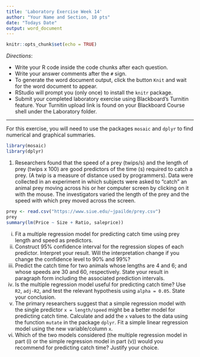 ```yaml
---
title: 'Laboratory Exercise Week 14'
author: "Your Name and Section, 10 pts"
date: "Todays Date"
output: word_document
---
```


```r
knitr::opts_chunk$set(echo = TRUE)
```

*Directions*: 

* Write your R code inside the code chunks after each question.
* Write your answer comments after the `#` sign.
* To generate the word document output, click the button `Knit` and wait for the word document to appear.
* RStudio will prompt you (only once) to install the `knitr` package.
* Submit your completed laboratory exercise using Blackboard's Turnitin feature. Your Turnitin upload link is found on your Blackboard Course shell under the Laboratory folder.

***

For this exercise, you will need to use the packages `mosaic` and `dplyr` to find numerical and graphical summaries.

```r
library(mosaic)
library(dplyr)
```

1. Researchers found that the speed of a prey (twips/s) and the length of prey (twips x 100) are good predictors of the time (s) required to catch a prey. (A twip is a measure of distance used by programmers). Data were collected in an experiment in which subjects were asked to "catch" an animal prey moving across his or her computer screen by clicking on it with the mouse. The investigators varied the length of the prey and the speed with which prey moved across the screen.

```r
prey <- read.csv("https://www.siue.edu/~jpailde/prey.csv")
prey
summary(lm(Price ~ Size + Ratio, saleprice))
```

  i) Fit a multiple regression model for predicting catch time using prey length and speed as predictors.  
  ii) Construct 95\% confidence interval for the regression slopes of each predictor. Interpret your result. Will the interpretation change if you change the confidence level to 90\% and 99\%?  
  iii) Predict the catch time for two animals whose lengths are 4 and 6; and whose speeds are 30 and 60, respectively. State your result in paragraph form including the associated prediction intervals.  
  iv) Is the multiple regression model useful for predicting catch time? Use `R2`, `adj-R2`, and test the relevant hypothesis using `alpha = 0.05`. State your conclusion.  
  v) The primary researchers suggest that a simple regression model with the single predictor `x = length/speed` might be a better model for predicting catch time. Calculate and add the `x` values to the data using the function `mutate` in the package `dplyr`. Fit a simple linear regression model using the new variable/column `x`.   
  vi) Which of the two models considered (the multiple regression model in part (i) or the simple regression model in part (v)) would you recommend for predicting catch time? Justify your choice.  